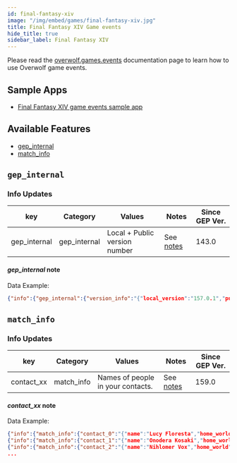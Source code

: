 ```yaml
---
id: final-fantasy-xiv
image: "/img/embed/games/final-fantasy-xiv.jpg"
title: Final Fantasy XIV Game events
hide_title: true
sidebar_label: Final Fantasy XIV
---
```


<!-- GENERATED USING /scripts/generate.js -->

<head>
  <meta name="keywords" content="API for Final Fantasy XIV, Final Fantasy XIV API, SDK for Final Fantasy XIV, Final Fantasy XIV SDK"/>
</head>

<GameInfo gameID={6350} showCompliance={true} showDocs={false}/>

Please read the [overwolf.games.events](../events) documentation page to learn how to use Overwolf game events.

## Sample Apps
* [Final Fantasy XIV game events sample app](https://github.com/overwolf/events-sample-apps)

## Available Features

* [gep_internal](#gep_internal)
* [match_info](#match_info)

## `gep_internal`

### Info Updates

key          | Category    | Values                    | Notes                 | Since GEP Ver. |
------------ | ------------| ------------------------- | --------------------- | ------------- | 
gep_internal | gep_internal| Local + Public version number|See [notes](#gep_internal-note)|   143.0       |

#### *gep_internal* note

Data Example:

```json
{"info":{"gep_internal":{"version_info":"{"local_version":"157.0.1","public_version":"157.0.1","is_updated":true}"}},"feature":"gep_internal"}
```

## `match_info`

### Info Updates

key          | Category    | Values                    | Notes                 | Since GEP Ver. |
------------ | ------------| ------------------------- | --------------------- | ------------- | 
contact_xx   | match_info  | Names of people in your contacts. |See [notes](#contact_xx-note)|   159.0    |

#### *contact_xx* note

Data Example:

```json
{"info":{"match_info":{"contact_0":"{"name":"Lucy Floresta","home_world":"Twintania"}"}},"feature":"match_info"}
{"info":{"match_info":{"contact_1":"{"name":"Onodera Kosaki","home_world":"Twintania"}"}},"feature":"match_info"}
{"info":{"match_info":{"contact_2":"{"name":"Nihlomer Vox","home_world":"Lich"}"}},"feature":"match_info"}
...
```
